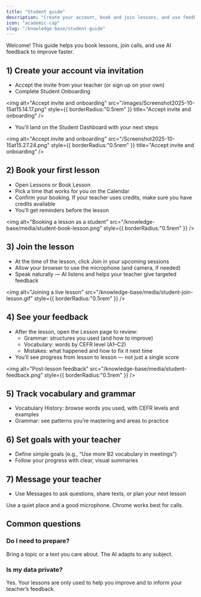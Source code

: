 ```yaml
---
title: "Student guide"
description: "Create your account, book and join lessons, and use feedback to improve faster"
icon: "academic-cap"
slug: "/knowledge-base/student-guide"
---
```


Welcome! This guide helps you book lessons, join calls, and use AI feedback to improve faster.

## 1) Create your account via invitation

- Accept the invite from your teacher (or sign up on your own)
- Complete Student Onboarding

<img
  alt="Accept invite and onboarding"
  src="/images/Screenshot2025-10-15at15.14.17.png"
  style={{ borderRadius:"0.5rem" }}
  title="Accept invite and onboarding"
/>

- You’ll land on the Student Dashboard with your next steps

<img
  alt="Accept invite and onboarding"
  src="/Screenshot2025-10-15at15.27.24.png"
  style={{ borderRadius:"0.5rem" }}
  title="Accept invite and onboarding"
/>

## 2) Book your first lesson

- Open Lessons or Book Lesson
- Pick a time that works for you on the Calendar
- Confirm your booking. If your teacher uses credits, make sure you have credits available
- You’ll get reminders before the lesson

<img
  alt="Booking a lesson as a student"
  src="/knowledge-base/media/student-book-lesson.png"
  style={{ borderRadius:"0.5rem" }}
/>

## 3) Join the lesson

- At the time of the lesson, click Join in your upcoming sessions
- Allow your browser to use the microphone (and camera, if needed)
- Speak naturally — AI listens and helps your teacher give targeted feedback

<img
  alt="Joining a live lesson"
  src="/knowledge-base/media/student-join-lesson.gif"
  style={{ borderRadius:"0.5rem" }}
/>

## 4) See your feedback

- After the lesson, open the Lesson page to review:
  - Grammar: structures you used (and how to improve)
  - Vocabulary: words by CEFR level (A1–C2)
  - Mistakes: what happened and how to fix it next time
- You’ll see progress from lesson to lesson — not just a single score

<img
  alt="Post-lesson feedback"
  src="/knowledge-base/media/student-feedback.png"
  style={{ borderRadius:"0.5rem" }}
/>

## 5) Track vocabulary and grammar

- Vocabulary History: browse words you used, with CEFR levels and examples
- Grammar: see patterns you’re mastering and areas to practice

## 6) Set goals with your teacher

- Define simple goals (e.g., “Use more B2 vocabulary in meetings”)
- Follow your progress with clear, visual summaries

## 7) Message your teacher

- Use Messages to ask questions, share texts, or plan your next lesson

<Tip>
  Use a quiet place and a good microphone. Chrome works best for calls.
</Tip>

## Common questions

### Do I need to prepare?

Bring a topic or a text you care about. The AI adapts to any subject.

### Is my data private?

Yes. Your lessons are only used to help you improve and to inform your teacher’s feedback.